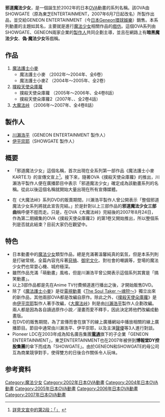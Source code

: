 {{Otheruses|魔法少女|subject=一個[[OVA|OVA]]專屬作品系列|other='''正統的魔法少女'''定義}}
{{refimprove|time=2016-01-15T07:42:52+00:00}}
{{漫畫}}

'''邪道魔法少女'''，是一個誕生於2002年的日本[[OVA|OVA]]動畫的系列名稱。該OVA由SHOWGATE（原為東芝ENTERTAINMENT，2007年6月7日起改名）所製作出品，並交給GENEON ENTERTAINMENT（今[[日本Geneon環球娛樂|日本Geneon環球娛樂]]）銷售。本系列動畫的主題如其名，主要就是進行[[魔法少女|魔法少女]]相關作品的[[戲仿|戲仿]]。這個OVA系列由SHOWGATE、GENEON兩家企業的[[製作人|製作人]]共同企劃主導，並且在網路上有'''暗黑魔法少女'''、'''偽·魔法少女'''等戲稱。

==作品==
#[[魔法護士小麥|魔法護士小麥]]
#*魔法護士小麥 （2002年～2004年、全6卷）
#*魔法護士小麥Z （2004年～2005年、全2卷）
#[[撲殺天使朵庫蘿|撲殺天使朵庫蘿]]
#*撲殺天使朵庫蘿 （2005年～2006年、全4卷8話）
#*撲殺天使朵庫蘿2（2007年、、全2卷4話）
#[[大魔法峠|大魔法峠]] （2006年～2007年、全4卷8話）

==製作人==
*[[川瀨浩平|川瀨浩平]]（GENEON ENTERTAINMENT 製作人）
*[[伊平崇耶|伊平崇耶]]（SHOWGATE 製作人）

==概要==
*「邪道魔法少女」這個名稱，首次出現在全系列第一部作品《魔法護士小麥 KARTE.1》的宣傳文宣上<ref>[http://www.toshiba-ent.co.jp/dvddetail/detail.cgi?=PIBA-7139 詳見文宣中的第2段：「{{lang|ja|ドタバタギャグ邪道魔法少女アニメとして登場なのだぁ～！！}}」] {{webarchive|url=https://web.archive.org/web/20070927141213/http://www.toshiba-ent.co.jp/dvddetail/detail.cgi?=PIBA-7139 |date=2007-09-27 }}</ref>。接下來，隨著OVA《撲殺天使朵庫蘿》的推出，川瀨浩平製作人便在廣播節目中表示「邪道魔法少女」確定成為該動畫系列的名稱。從此以後這個名稱就開始大量出現在所有宣傳媒體。

*在《大魔法峠》系列DVD的販賣期間，川瀨浩平製作人曾公開表示「整個邪道魔法少女系列將就此宣告完結。」於是針對以上三部作品的'''邪道魔法少女三部曲'''稱呼便不脛而走。只是，在OVA《大魔法峠》完結後的2007年8月24日，作為第二期續集的OVA《撲殺天使朵庫蘿2》的第1卷又開始推出，所以整個系列是否就此結束？目前大家仍在觀望中。

==特色==
*日本動畫中的[[魔法少女|魔法少女]]類型作品，總是充滿著溫馨純真的氣氛，但是本系列則是打破常規，全篇內容充斥著[[惡搞文化|惡搞]]、[[御宅族|御宅文化]]、對社會的嘲諷等，登場的魔法少女們也常耍心機、城府極深。
*雖然作品充滿「萌動畫」風格，但是川瀨浩平曾公開表示這個系列其實是「搞笑動畫」。
*以上3部作品都是先在Anime TV付費頻道進行播出之後，才開始販售DVD。
*除了《[[魔法護士小麥|魔法護士小麥]]》是從[[電視動畫|電視動畫]]《[[The_Soul_Taker_～魂狩～|The Soul Taker ～魂狩～]]》獨立出來的新作品，其他兩部OVA都是改編自原作。除此之外，《[[撲殺天使朵庫蘿|撲殺天使朵庫蘿]]》是由[[伊平崇耶|伊平崇耶]]製作人著手改編，《[[大魔法峠|大魔法峠]]》則是由[[川瀨浩平|川瀨浩平]]製作人企劃改編。兩人都是因為各自讀過原作小說／漫畫而愛不釋手，因此決定將他們改編成動畫版。
*在DVD的販售期間，為了宣傳而會在旗下的線上廣播網站中播放相關的線上廣播節目。節目中通常由川瀨浩平、伊平崇耶，以及主演[[聲優|聲優]]等3人進行對談。
*Pioneer LDC在2003年成為知名廣告集團'''[[電通|電通]]'''旗下的子企業「GENEON ENTERTAINMENT」，東芝ENTERTAINMENT也在2007年被併到'''博報堂DY控股集團'''的傘下而成為「SHOWGATE」。由於GENEON和SHOWGATE的母公司互為商業競爭對手，使得雙方的日後合作關係令人玩味。

==参考資料==
{{Reflist}}

{{DEFAULTSORT:Jyadou Mahou Shoujyo}}
[[Category:魔法少女|Category:魔法少女]]
[[Category:2002年日本OVA動畫|Category:2002年日本OVA動畫]]
[[Category:2004年日本OVA動畫|Category:2004年日本OVA動畫]]
[[Category:2005年日本OVA動畫|Category:2005年日本OVA動畫]]
[[Category:2006年日本OVA動畫|Category:2006年日本OVA動畫]]
[[Category:2007年日本OVA動畫|Category:2007年日本OVA動畫]]